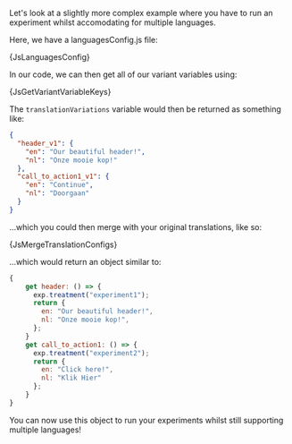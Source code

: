 



Let's look at a slightly more complex example where you have to run an experiment
whilst accomodating for multiple languages.

Here, we have a languagesConfig.js file:

<CodeBlock language="js" title=".../src/languagesConfig.js">
  {JsLanguagesConfig}
</CodeBlock>

In our code, we can then get all of our variant variables using:

<CodeBlock language="js">{JsGetVariantVariableKeys}</CodeBlock>

The `translationVariations` variable would then be returned as something like:

```json
{
  "header_v1": {
    "en": "Our beautiful header!",
    "nl": "Onze mooie kop!"
  },
  "call_to_action1_v1": {
    "en": "Continue",
    "nl": "Doorgaan"
  }
}
```

...which you could then merge with your original translations, like so:

<CodeBlock language="js">{JsMergeTranslationConfigs}</CodeBlock>

...which would return an object similar to:

```js
{
    get header: () => {
      exp.treatment("experiment1");
      return {
        en: "Our beautiful header!",
        nl: "Onze mooie kop!",
      };
    }
    get call_to_action1: () => {
      exp.treatment("experiment2");
      return {
        en: "Click here!",
        nl: "Klik Hier"
      };
    }
}
```

You can now use this object to run your experiments whilst still supporting multiple
languages!
